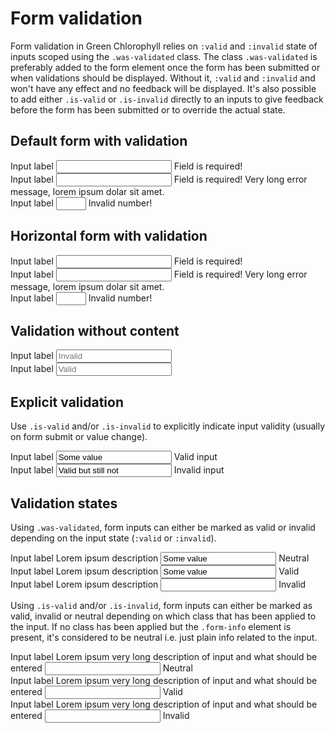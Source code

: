
<Meta title="Components/Forms/Validation" />

# Form validation

Form validation in Green Chlorophyll relies on `:valid` and `:invalid` state of inputs scoped using the `.was-validated` class. The class `.was-validated` is preferably added to the form element once the form has been submitted or when validations should be displayed. Without it, `:valid` and `:invalid` and won't have any effect and no feedback will be displayed.
It's also possible to add either `.is-valid` or `.is-invalid` directly to an inputs to give feedback before the form has been submitted or to override the actual state.

## Default form with validation
<Canvas>
  <form autocomplete="off" class="was-validated">
    <div class="form-field">
      <label for="input">Input label</label>
      <input id="input" type="text" required/>
      <span class="form-info">Field is required!</span>
    </div>
    <div class="form-field">
      <label for="inputLong">Input label</label>
      <input id="inputLong" type="text" required/>
      <span class="form-info">Field is required! Very long error message, lorem ipsum dolar sit amet.</span>
    </div>
    <div class="form-field">
      <label for="numberInput">Input label</label>
      <input id="numberInput" type="number" min="1" max="5" required/>
      <span class="form-info">Invalid number!</span>
    </div>
  </form>
</Canvas>

## Horizontal form with validation
<Canvas>
  <form class="horizontal was-validated" autocomplete="off">
    <div class="form-field">
      <label for="inputHorizontal">Input label</label>
      <input id="inputHorizontal" type="text" required/>
      <span class="form-info">Field is required!</span>
    </div>
    <div class="form-field">
      <label for="inputHorizontalLong">Input label</label>
      <input id="inputHorizontalLong" type="text" required/>
      <span class="form-info">Field is required! Very long error message, lorem ipsum dolar sit amet.</span>
    </div>
    <div class="form-field">
      <label for="numberInputHorizontal">Input label</label>
      <input id="numberInputHorizontal" type="number" min="1" max="5" required/>
      <span class="form-info">Invalid number!</span>
    </div>
  </form>
</Canvas>

## Validation without content

<Canvas>
  <form autocomplete="off" class="was-validated">
    <div class="form-field">
      <label for="inputNoFeedback">Input label</label>
      <input id="inputNoFeedback" type="text" required placeholder="Invalid"/>
      <span class="form-info"></span>
    </div>
    <div class="form-field">
      <label for="inputNoinfo">Input label</label>
      <input id="inputNoFeedback" type="text" placeholder="Valid"/>
      <span class="form-info"></span>
    </div>
  </form>
</Canvas>

## Explicit validation
Use `.is-valid` and/or `.is-invalid` to explicitly indicate input validity (usually on form submit or value change).

<Canvas>
  <form autocomplete="off">
    <div class="form-field">
      <label for="inputValid">Input label</label>
      <input id="inputValid" type="text" class="is-valid" value="Some value" required/>
      <span class="form-info">Valid input</span>
    </div>
    <div class="form-field">
      <label for="inputInvalid">Input label</label>
      <input id="inputInvalid" type="text" class="is-invalid" value="Valid but still not"/>
      <span class="form-info">Invalid input</span>
    </div>
  </form>
</Canvas>

## Validation states

Using `.was-validated`, form inputs can either be marked as valid or invalid depending on the input state (`:valid` or `:invalid`).

<Canvas>
  <form autocomplete="off" class="was-validated" novalidate>
    <div class="form-field">
      <label for="inputValid">Input label</label>
      <span class="form-info">Lorem ipsum description</span>
      <input id="inputValid" type="text" value="Some value" required/>
      <span class="form-info">Neutral</span>
    </div>
    <div class="form-field">
      <label for="inputValid">Input label</label>
      <span class="form-info">Lorem ipsum description</span>
      <input id="inputValid" type="text" value="Some value" required/>
      <span class="form-info">Valid</span>
    </div>
    <div class="form-field">
      <label for="inputValid">Input label</label>
      <span class="form-info">Lorem ipsum description</span>
      <input id="inputValid" type="text" required/>
      <span class="form-info">Invalid</span>
    </div>
  </form>
</Canvas>

Using `.is-valid` and/or `.is-invalid`, form inputs can either be marked as valid, invalid or neutral depending on which class that has been applied to the input. If no class has been applied but the `.form-info` element is present, it's considered to be neutral i.e. just plain info related to the input.

<Canvas>
  <form autocomplete="off" novalidate>
    <div class="form-field">
      <label for="inputInvalid">Input label</label>
      <span class="form-info">Lorem ipsum very long description of input and what should be entered</span>
      <input id="inputInvalid" type="text" />
      <span class="form-info">Neutral</span>
    </div>
    <div class="form-field">
      <label for="inputInvalid">Input label</label>
      <span class="form-info">Lorem ipsum very long description of input and what should be entered</span>
      <input id="inputInvalid" type="text" class="is-valid"/>
      <span class="form-info">Valid</span>
    </div>
    <div class="form-field">
      <label for="inputInvalid">Input label</label>
      <span class="form-info">Lorem ipsum very long description of input and what should be entered</span>
      <input id="inputInvalid" type="text" class="is-invalid"/>
      <span class="form-info">Invalid</span>
    </div>
  </form>
</Canvas>